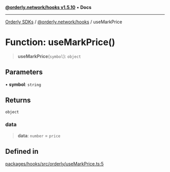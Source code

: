 [**@orderly.network/hooks v1.5.10**](/sdks/tech-doc/@orderly.network/hooks/README) • **Docs**

***

[Orderly SDKs](/sdks/tech-doc/packages) / [@orderly.network/hooks](/sdks/tech-doc/@orderly.network/hooks/README) / useMarkPrice

# Function: useMarkPrice()

> **useMarkPrice**(`symbol`): `object`

## Parameters

• **symbol**: `string`

## Returns

`object`

### data

> **data**: `number` = `price`

## Defined in

[packages/hooks/src/orderly/useMarkPrice.ts:5](https://github.com/OrderlyNetwork/js-sdk/blob/554ae704783e3b83c40bb234a899e8f02987d9b6/packages/hooks/src/orderly/useMarkPrice.ts#L5)
